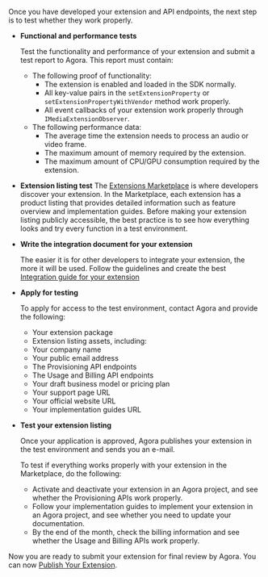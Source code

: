 
Once you have developed your extension and API endpoints, the next step is to test whether they work properly.

<PlatformWrapper notAllowed="web">

- **Functional and performance tests**

    Test the functionality and performance of your extension and submit a test report to Agora. This report must contain:
    - The following proof of functionality:
        - The extension is enabled and loaded in the SDK normally.
        - All key-value pairs in the `setExtensionProperty` or `setExtensionPropertyWithVendor`  method work properly.
        - All event callbacks of your extension work properly through `IMediaExtensionObserver`.
    - The following performance data:
        - The average time the extension needs to process an audio or video frame.
        - The maximum amount of memory required by the extension.
        - The maximum amount of CPU/GPU consumption required by the extension.
</PlatformWrapper>

- **Extension listing test**
        The [Extensions Marketplace](https://www.agora.io/en/agora-extensions-marketplace/) is where developers discover your extension. In the Marketplace, each extension has a product listing that provides detailed information such as feature overview and implementation guides. Before making your extension listing publicly accessible, the best practice is to see how everything looks and try every function in a test environment.

- **Write the integration document for your extension**

    The easier it is for other developers to integrate your extension, the more it will be used. Follow the guidelines and create the best [Integration guide for your extension](./implementation-guide)

- **Apply for testing**

    To apply for access to the test environment, contact Agora and provide the following:

    - Your extension package
    - Extension listing assets, including:
    - Your company name
    - Your public email address
    - The Provisioning API endpoints
    - The Usage and Billing API endpoints
    - Your draft business model or pricing plan
    - Your support page URL
    - Your official website URL
    - Your implementation guides URL

- **Test your extension listing**

    Once your application is approved, Agora publishes your extension in the test environment and sends you an e-mail.

    To test if everything works properly with your extension in the Marketplace, do the following:
    - Activate and deactivate your extension in an Agora project, and see whether the Provisioning APIs work properly.
    - Follow your implementation guides to implement your extension in an Agora project, and see whether you need to update your documentation.
    - By the end of the month, check the billing information and see whether the Usage and Billing APIs work properly.


Now you are ready to submit your extension for final review by Agora. You can now [Publish Your Extension](./publish-extension).

